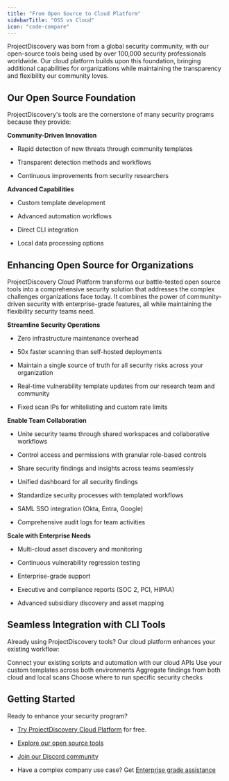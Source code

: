 ```yaml
---
title: "From Open Source to Cloud Platform"
sidebarTitle: "OSS vs Cloud"
icon: "code-compare"
---
```


ProjectDiscovery was born from a global security community, with our open-source tools being used by over 100,000 security professionals worldwide. Our cloud platform builds upon this foundation, bringing additional capabilities for organizations while maintaining the transparency and flexibility our community loves.

## Our Open Source Foundation

ProjectDiscovery's tools are the cornerstone of many security programs because they provide:

**Community-Driven Innovation**

* Rapid detection of new threats through community templates

* Transparent detection methods and workflows

* Continuous improvements from security researchers

**Advanced Capabilities**

* Custom template development

* Advanced automation workflows

* Direct CLI integration

* Local data processing options

## Enhancing Open Source for Organizations

ProjectDiscovery Cloud Platform transforms our battle-tested open source tools into a comprehensive security solution that addresses the complex challenges organizations face today. It combines the power of community-driven security with enterprise-grade features, all while maintaining the flexibility security teams need.

**Streamline Security Operations**

* Zero infrastructure maintenance overhead

* 50x faster scanning than self-hosted deployments

* Maintain a single source of truth for all security risks across your organization

* Real-time vulnerability template updates from our research team and community

* Fixed scan IPs for whitelisting and custom rate limits

**Enable Team Collaboration**

* Unite security teams through shared workspaces and collaborative workflows

* Control access and permissions with granular role-based controls

* Share security findings and insights across teams seamlessly

* Unified dashboard for all security findings

* Standardize security processes with templated workflows

* SAML SSO integration (Okta, Entra, Google)

* Comprehensive audit logs for team activities

**Scale with Enterprise Needs**

* Multi-cloud asset discovery and monitoring

* Continuous vulnerability regression testing

* Enterprise-grade support

* Executive and compliance reports (SOC 2, PCI, HIPAA)

* Advanced subsidiary discovery and asset mapping

## Seamless Integration with CLI Tools

Already using ProjectDiscovery tools? Our cloud platform enhances your existing workflow:

<CardGroup cols={2}>
  <Card title="CLI Integration" icon="terminal">
    Connect your existing scripts and automation with our cloud APIs
  </Card>

  <Card title="Template Sync" icon="rotate">
    Use your custom templates across both environments
  </Card>

  <Card title="Unified Results" icon="database">
    Aggregate findings from both cloud and local scans
  </Card>

  <Card title="Flexible Deployment" icon="server">
    Choose where to run specific security checks
  </Card>
</CardGroup>

## Getting Started

Ready to enhance your security program?

* [Try ProjectDiscovery Cloud Platform](https://cloud.projectdiscovery.io) for free.

* [Explore our open source tools](https://github.com/projectdiscovery)

* [Join our Discord community](https://discord.com/invite/projectdiscovery)

* Have a complex company use case? Get [Enterprise grade assistance](https://projectdiscovery.io/request-demo)
